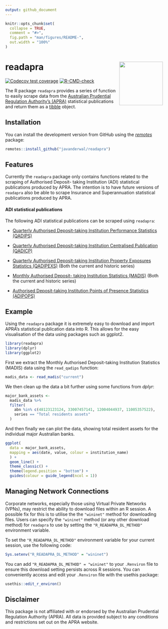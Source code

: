 ```yaml
---
output: github_document
---
```


<!-- README.md is generated from README.Rmd. Please edit that file -->

```r
knitr::opts_chunk$set(
  collapse = TRUE,
  comment = "#>",
  fig.path = "man/figures/README-",
  out.width = "100%"
)
```

# readapra <img src="man/figures/readapra_hex_sticker.png" align="right" height="139"/>

<!-- badges: start -->
[![Codecov test coverage](https://codecov.io/gh/javanderwal/readapra/graph/badge.svg)](https://app.codecov.io/gh/javanderwal/readapra)
[![R-CMD-check](https://github.com/javanderwal/readapra/actions/workflows/R-CMD-check.yaml/badge.svg)](https://github.com/javanderwal/readapra/actions/workflows/R-CMD-check.yaml)
<!-- badges: end -->

The R package `readapra` provides a series of function to easily scrape data from the [Australian Prudential Regulation Authority's (APRA)](https://www.apra.gov.au/) statistical publications and return them as a [tibble](https://tibble.tidyverse.org/) object.

## Installation

You can install the development version from GitHub using the [*remotes*](https://remotes.r-lib.org/) package:

```r
remotes::install_github("javanderwal/readapra")
```

## Features

Currently the `readapra` package only contains functions related to the scraping of Authorised Deposit- taking Institution (ADI) statistical publications produced by APRA. The intention is to have future versions of `readapra` also be able to scrape Insurance and Superannuation statistical publications produced by APRA.

#### ADI statistical publications

The following ADI statistical publications can be scraped using `readapra`:

-   [Quarterly Authorised Deposit-taking Institution Performance Statistics (QADIPS)](https://www.apra.gov.au/quarterly-authorised-deposit-taking-institution-statistics)

-   [Quarterly Authorised Deposit-taking Institution Centralised Publication (QADICP)](https://www.apra.gov.au/quarterly-authorised-deposit-taking-institution-statistics)

-   [Quarterly Authorised Deposit-taking Institution Property Exposures Statistics (QADIPEXS)](https://www.apra.gov.au/quarterly-authorised-deposit-taking-institution-statistics) (Both the current and historic series)

-   [Monthly Authorised Deposit- taking Institution Statistics (MADIS)](https://www.apra.gov.au/monthly-authorised-deposit-taking-institution-statistics) (Both the current and historic series)

-   [Authorised Deposit-taking Institution Points of Presence Statistics (ADIPOPS)](https://www.apra.gov.au/authorised-deposit-taking-institutions-points-of-presence-statistics)

## Example

Using the `readapra` package it is extremely easy to download and import APRA's statistical publication data into R. This allows for the easy visualisation of the data using packages such as ggplot2.

```r
library(readapra)
library(dplyr)
library(ggplot2)
```

First we extract the Monthly Authorised Deposit-taking Institution Statistics (MADIS) data using the `read_qadips` function:

```r
madis_data <- read_madis("current")
```

We then clean up the data a bit further using some functions from *dplyr*:

```r
major_bank_assets <-
  madis_data %>%
  filter(
    abn %in% c(48123123124, 33007457141, 12004044937, 11005357522),
    series == "Total residents assets"
  )
```

And then finally we can plot the data, showing total resident assets for the individual major Australian banks.

```r
ggplot(
  data = major_bank_assets, 
  mapping = aes(date, value, colour = institution_name)
  ) + 
  geom_line() + 
  theme_classic() +
  theme(legend.position = "bottom") +
  guides(colour = guide_legend(ncol = 1))
```

## Managing Network Connections

Corporate networks, especially those using Virtual Private Networks (VPNs), may restrict the ability to download files within an R session. A possible fix for this is to utilise the the `"wininet"` method for downloading files. Users can specify the `"wininet"` method (or any other download method) for `readapra` to use by setting the `"R_READAPRA_DL_METHOD"` environment variable. 

To set the `"R_READAPRA_DL_METHOD"` environment variable for your current session, use the following code:

```r
Sys.setenv("R_READAPRA_DL_METHOD" = "wininet")
```

You can add `"R_READAPRA_DL_METHOD" = "wininet"` to your `.Renviron` file to ensure this download setting persists across R sessions. You can conveniently access and edit your `.Renviron` file with the usethis package:

```r
usethis::edit_r_environ()
```

## Disclaimer

This package is not affiliated with or endorsed by the Australian Prudential Regulation Authority (APRA). All data is provided subject to any conditions and restrictions set out on the APRA website.
